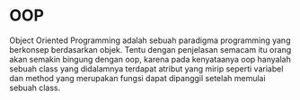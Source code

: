 # OOP
 
Object Oriented Programming adalah sebuah paradigma programming yang berkonsep berdasarkan objek.
Tentu dengan penjelasan semacam itu orang akan semakin bingung dengan oop, karena pada kenyataanya oop
hanyalah sebuah class yang didalamnya terdapat atribut yang mirip seperti variabel dan method
yang merupakan fungsi dapat dipanggil setelah memulai sebuah class.